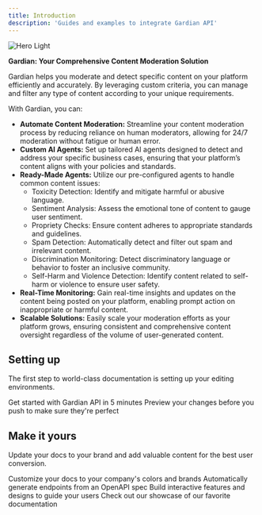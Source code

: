 ```yaml
---
title: Introduction
description: 'Guides and examples to integrate Gardian API'
---
```


<img
  className="block"
  src="/images/hero.png"
  alt="Hero Light"
/>


**Gardian: Your Comprehensive Content Moderation Solution**

Gardian helps you moderate and detect specific content on your platform efficiently and accurately. By leveraging custom criteria, you can manage and filter any type of content according to your unique requirements.

With Gardian, you can:

- **Automate Content Moderation:** Streamline your content moderation process by reducing reliance on human moderators, allowing for 24/7 moderation without fatigue or human error.
- **Custom AI Agents:** Set up tailored AI agents designed to detect and address your specific business cases, ensuring that your platform’s content aligns with your policies and standards.
- **Ready-Made Agents:** Utilize our pre-configured agents to handle common content issues:
  - Toxicity Detection: Identify and mitigate harmful or abusive language.
  - Sentiment Analysis: Assess the emotional tone of content to gauge user sentiment.
  - Propriety Checks: Ensure content adheres to appropriate standards and guidelines.
  - Spam Detection: Automatically detect and filter out spam and irrelevant content.
  - Discrimination Monitoring: Detect discriminatory language or behavior to foster an inclusive community.
  - Self-Harm and Violence Detection: Identify content related to self-harm or violence to ensure user safety.
- **Real-Time Monitoring:** Gain real-time insights and updates on the content being posted on your platform, enabling prompt action on inappropriate or harmful content.
- **Scalable Solutions:** Easily scale your moderation efforts as your platform grows, ensuring consistent and comprehensive content oversight regardless of the volume of user-generated content.


## Setting up

The first step to world-class documentation is setting up your editing environments.

<CardGroup cols={2}>
  <Card
    title="Quick Start"
    icon="rocket"
    href="https://gardian.mintlify.app/quickstart"
  >
    Get started with Gardian API in 5 minutes
  </Card>
  <Card
    title="Preview Changes"
    icon="image"
    href="https://mintlify.com/docs/development"
  >
    Preview your changes before you push to make sure they're perfect
  </Card>
</CardGroup>

## Make it yours

Update your docs to your brand and add valuable content for the best user conversion.

<CardGroup cols={2}>
  <Card
    title="Customize Style"
    icon="palette"
    href="https://mintlify.com/docs/settings/global"
  >
    Customize your docs to your company's colors and brands
  </Card>
  <Card
    title="Reference APIs"
    icon="code"
    href="https://mintlify.com/docs/api-playground/openapi"
  >
    Automatically generate endpoints from an OpenAPI spec
  </Card>
  <Card
    title="Add Components"
    icon="screwdriver-wrench"
    href="https://mintlify.com/docs/components/accordion"
  >
    Build interactive features and designs to guide your users
  </Card>
  <Card
    title="Get Inspiration"
    icon="stars"
    href="https://mintlify.com/customers"
  >
    Check out our showcase of our favorite documentation
  </Card>
</CardGroup>
